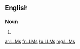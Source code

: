 ==English==

===Noun===
{{head|en|noun plural form}}

# {{plural of|LLM|lang=en}}

[[ar:LLMs]]
[[fr:LLMs]]
[[ku:LLMs]]
[[mg:LLMs]]